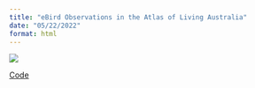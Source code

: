 ```yaml
---
title: "eBird Observations in the Atlas of Living Australia"
date: "05/22/2022"
format: html
---
```



![](plot_ebird.png)

:::{.column-margin}

[Code](https://github.com/AtlasOfLivingAustralia/science/blob/main/comms/2022-05-24_ebird-barplot/barplot_total-yearly-ebird-obvs.R)

:::

